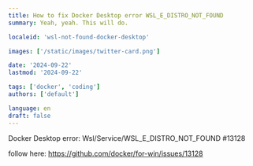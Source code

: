 ```yaml
---
title: How to fix Docker Desktop error WSL_E_DISTRO_NOT_FOUND
summary: Yeah, yeah. This will do.

localeid: 'wsl-not-found-docker-desktop'

images: ['/static/images/twitter-card.png']

date: '2024-09-22'
lastmod: '2024-09-22'

tags: ['docker', 'coding']
authors: ['default']

language: en
draft: false
---
```


Docker Desktop error: Wsl/Service/WSL_E_DISTRO_NOT_FOUND #13128

follow here: https://github.com/docker/for-win/issues/13128
